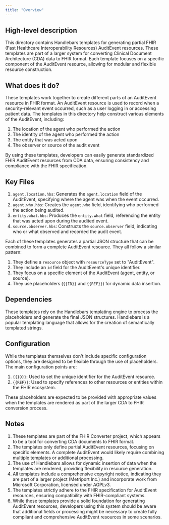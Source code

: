 ```yaml
---
title: "Overview"
---
```


## High-level description
This directory contains Handlebars templates for generating partial FHIR (Fast Healthcare Interoperability Resources) AuditEvent resources. These templates are part of a larger system for converting Clinical Document Architecture (CDA) data to FHIR format. Each template focuses on a specific component of the AuditEvent resource, allowing for modular and flexible resource construction.

## What does it do?
These templates work together to create different parts of an AuditEvent resource in FHIR format. An AuditEvent resource is used to record when a security-relevant event occurred, such as a user logging in or accessing patient data. The templates in this directory help construct various elements of the AuditEvent, including:

1. The location of the agent who performed the action
2. The identity of the agent who performed the action
3. The entity that was acted upon
4. The observer or source of the audit event

By using these templates, developers can easily generate standardized FHIR AuditEvent resources from CDA data, ensuring consistency and compliance with the FHIR specification.

## Key Files
1. `agent.location.hbs`: Generates the `agent.location` field of the AuditEvent, specifying where the agent was when the event occurred.
2. `agent.who.hbs`: Creates the `agent.who` field, identifying who performed the action being audited.
3. `entity.what.hbs`: Produces the `entity.what` field, referencing the entity that was acted upon during the audited event.
4. `source.observer.hbs`: Constructs the `source.observer` field, indicating who or what observed and recorded the audit event.

Each of these templates generates a partial JSON structure that can be combined to form a complete AuditEvent resource. They all follow a similar pattern:

1. They define a `resource` object with `resourceType` set to "AuditEvent".
2. They include an `id` field for the AuditEvent's unique identifier.
3. They focus on a specific element of the AuditEvent (agent, entity, or source).
4. They use placeholders (`{{ID}}` and `{{REF}}`) for dynamic data insertion.

## Dependencies
These templates rely on the Handlebars templating engine to process the placeholders and generate the final JSON structures. Handlebars is a popular templating language that allows for the creation of semantically templated strings.

## Configuration
While the templates themselves don't include specific configuration options, they are designed to be flexible through the use of placeholders. The main configuration points are:

1. `{{ID}}`: Used to set the unique identifier for the AuditEvent resource.
2. `{{REF}}`: Used to specify references to other resources or entities within the FHIR ecosystem.

These placeholders are expected to be provided with appropriate values when the templates are rendered as part of the larger CDA to FHIR conversion process.

## Notes
1. These templates are part of the FHIR Converter project, which appears to be a tool for converting CDA documents to FHIR format.
2. The templates only define partial AuditEvent resources, focusing on specific elements. A complete AuditEvent would likely require combining multiple templates or additional processing.
3. The use of Handlebars allows for dynamic insertion of data when the templates are rendered, providing flexibility in resource generation.
4. All templates include a comprehensive copyright notice, indicating they are part of a larger project (Metriport Inc.) and incorporate work from Microsoft Corporation, licensed under AGPLv3.
5. The templates strictly adhere to the FHIR specification for AuditEvent resources, ensuring compatibility with FHIR-compliant systems.
6. While these templates provide a solid foundation for generating AuditEvent resources, developers using this system should be aware that additional fields or processing might be necessary to create fully compliant and comprehensive AuditEvent resources in some scenarios.